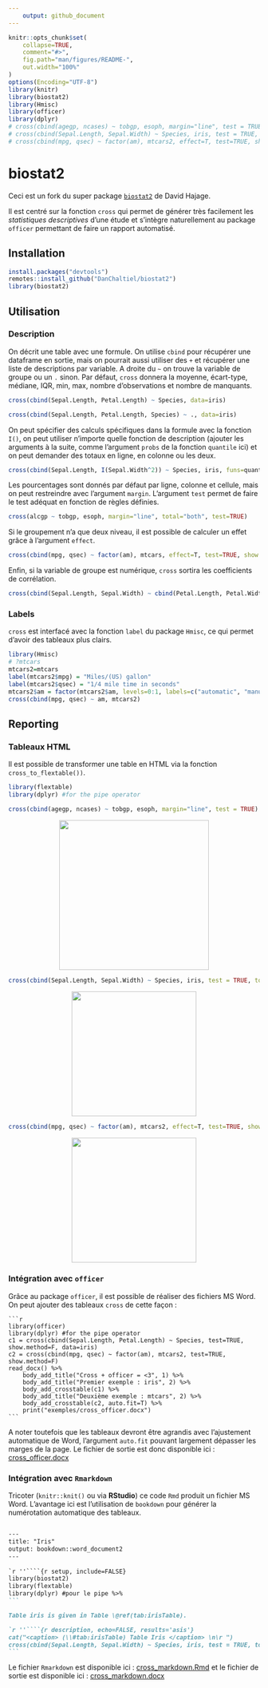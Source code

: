 ```yaml
---
    output: github_document
---
```


<!-- README.md is generated from README.Rmd. Please edit that file -->

```r
knitr::opts_chunk$set(
    collapse=TRUE,
    comment="#>",
    fig.path="man/figures/README-",
    out.width="100%"
)
options(Encoding="UTF-8")
library(knitr)
library(biostat2)
library(Hmisc)
library(officer)
library(dplyr)
# cross(cbind(agegp, ncases) ~ tobgp, esoph, margin="line", test = TRUE) %>% cross_to_flextable %>% autofit %>% save_as_image("img/cross_esoph.png", zoom=30)
# cross(cbind(Sepal.Length, Sepal.Width) ~ Species, iris, test = TRUE, total="column") %>% cross_to_flextable %>% autofit %>% save_as_image("img/cross_iris.png", zoom=30)
# cross(cbind(mpg, qsec) ~ factor(am), mtcars2, effect=T, test=TRUE, show.method=F) %>% cross_to_flextable %>% autofit %>% save_as_image("img/cross_mtcars.png", zoom=30)
```

# biostat2

Ceci est un fork du super package <a href='https://github.com/eusebe/biostat2'>`biostat2`</a> de David Hajage.

Il est centré sur la fonction `cross` qui permet de générer très facilement les *statistiques descriptives* d'une étude et s'intègre naturellement au package `officer` permettant de faire un rapport automatisé.

## Installation

```r
install.packages("devtools")
remotes::install_github("DanChaltiel/biostat2")
library(biostat2)
```

## Utilisation

### Description

On décrit une table avec une formule. On utilise `cbind` pour récupérer une dataframe en sortie, mais on pourrait aussi utiliser des `+` et récupérer une liste de descriptions par variable. A droite du `~` on trouve la variable de groupe ou un `.` sinon. Par défaut, `cross` donnera la moyenne, écart-type, médiane, IQR, min, max, nombre d'observations et nombre de manquants.

```r
cross(cbind(Sepal.Length, Petal.Length) ~ Species, data=iris)

cross(cbind(Sepal.Length, Petal.Length, Species) ~ ., data=iris)
```

On peut spécifier des calculs spécifiques dans la formule avec la fonction `I()`, on peut utiliser n'importe quelle fonction de description (ajouter les arguments à la suite, comme l'argument `probs` de la fonction `quantile` ici) et on peut demander des totaux en ligne, en colonne ou les deux.

```r
cross(cbind(Sepal.Length, I(Sepal.Width^2)) ~ Species, iris, funs=quantile, probs=c(1/3, 2/3), total="line") #T1 & T2 by Species
```

Les pourcentages sont donnés par défaut par ligne, colonne et cellule, mais on peut restreindre avec l'argument `margin`. L'argument `test` permet de faire le test adéquat en fonction de règles définies.

```r
cross(alcgp ~ tobgp, esoph, margin="line", total="both", test=TRUE)
```

Si le groupement n'a que deux niveau, il est possible de calculer un effet grâce à l'argument `effect`.
```r
cross(cbind(mpg, qsec) ~ factor(am), mtcars, effect=T, test=TRUE, show.method=F)
```

Enfin, si la variable de groupe est numérique, `cross` sortira les coefficients de corrélation.
```r
cross(cbind(Sepal.Length, Sepal.Width) ~ cbind(Petal.Length, Petal.Width), iris)
```

### Labels

`cross` est interfacé avec la fonction `label` du package `Hmisc`, ce qui permet d'avoir des tableaux plus clairs.
```r
library(Hmisc)
# ?mtcars
mtcars2=mtcars
label(mtcars2$mpg) = "Miles/(US) gallon"
label(mtcars2$qsec) = "1/4 mile time in seconds"
mtcars2$am = factor(mtcars2$am, levels=0:1, labels=c("automatic", "manual"))
cross(cbind(mpg, qsec) ~ am, mtcars2)
```


## Reporting

### Tableaux HTML

Il est possible de transformer une table en HTML via la fonction `cross_to_flextable())`.

```r
library(flextable)
library(dplyr) #for the pipe operator
```

```r
cross(cbind(agegp, ncases) ~ tobgp, esoph, margin="line", test = TRUE) %>% cross_to_flextable
```
<center><img src="img/cross_esoph.png" height="300px"/></center>

```r
cross(cbind(Sepal.Length, Sepal.Width) ~ Species, iris, test = TRUE, total="column") %>% cross_to_flextable
```
<center><img src="img/cross_iris.png" height="250px"/></center>

```r
cross(cbind(mpg, qsec) ~ factor(am), mtcars2, effect=T, test=TRUE, show.method=F) %>% cross_to_flextable
```
<center><img src="img/cross_mtcars.png" height="250px"/></center>

### Intégration avec `officer`

Grâce au package `officer`, il est possible de réaliser des fichiers MS Word. On peut ajouter des tableaux `cross` de cette façon :
    
    ```r
    library(officer)
    library(dplyr) #for the pipe operator
    c1 = cross(cbind(Sepal.Length, Petal.Length) ~ Species, test=TRUE, show.method=F, data=iris)
    c2 = cross(cbind(mpg, qsec) ~ factor(am), mtcars2, test=TRUE, show.method=F)
    read_docx() %>% 
        body_add_title("Cross + officer = <3", 1) %>% 
        body_add_title("Premier exemple : iris", 2) %>% 
        body_add_crosstable(c1) %>% 
        body_add_title("Deuxième exemple : mtcars", 2) %>% 
        body_add_crosstable(c2, auto.fit=T) %>% 
        print("exemples/cross_officer.docx")
    ```

A noter toutefois que les tableaux devront être agrandis avec l'ajustement automatique de Word, l'argument `auto.fit` pouvant largement dépasser les marges de la page. Le fichier de sortie est donc disponible ici : [cross_officer.docx](exemples/cross_officer.docx)

### Intégration avec `Rmarkdown`

<!-- Intégration Rmd in Rmd : la coloration syntaxique RStudio est mauvaise mais le code est bon ! -->
<!-- https://stackoverflow.com/questions/53226493/add-markdown-code-chunk-to-r-markdown-document#comment104859956_53226493 -->
Tricoter (`knitr::knit()` ou via **RStudio**) ce code `Rmd` produit un fichier MS Word. L'avantage ici est l'utilisation de `bookdown` pour générer la numérotation automatique des tableaux.

````markdown

---
title: "Iris"
output: bookdown::word_document2
---
    
`r ''````{r setup, include=FALSE}
library(biostat2)
library(flextable)
library(dplyr) #pour le pipe %>% 
```

Table iris is given in Table \@ref(tab:irisTable).

`r ''````{r description, echo=FALSE, results='asis'}
cat("<caption> (\\#tab:irisTable) Table Iris </caption> \n\r ")
cross(cbind(Sepal.Length, Sepal.Width) ~ Species, iris, test = TRUE, total="column") %>% cross_to_flextable %>% autofit
```

````

Le fichier `Rmarkdown` est disponible ici : [cross_markdown.Rmd](exemples/cross_markdown.Rmd) et le fichier de sortie est disponible ici : [cross_markdown.docx](exemples/cross_markdown.docx)


